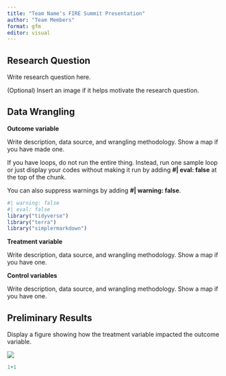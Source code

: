 ```yaml
---
title: "Team Name's FIRE Summit Presentation"
author: "Team Members"
format: gfm
editor: visual
---
```


## Research Question

Write research question here.

(Optional) Insert an image if it helps motivate the research question.

## Data Wrangling

**Outcome variable**

Write description, data source, and wrangling methodology. Show a map if you have made one.

If you have loops, do not run the entire thing. Instead, run one sample loop or just display your codes without making it run by adding **#\| eval: false** at the top of the chunk.

You can also suppress warnings by adding **#\| warning: false**.

```r
#| warning: false
#| eval: false
library("tidyverse")
library("terra")
library("simplermarkdown")
```

**Treatment variable**

Write description, data source, and wrangling methodology. Show a map if you have one.

**Control variables**

Write description, data source, and wrangling methodology. Show a map if you have one.

## Preliminary Results

Display a figure showing how the treatment variable impacted the outcome variable.

![](maddie.png)

```r
1+1
```
